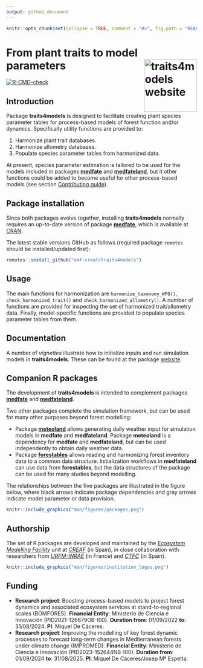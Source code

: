 ```yaml
---
output: github_document
---
```


```r

knitr::opts_chunk$set(collapse = TRUE, comment = "#>", fig.path = "README-")
```

# From plant traits to model parameters <a href="https://emf-creaf.github.io/traits4models/"><img src="man/figures/logo.png" align="right" height="139" alt="traits4models website" /></a>

  <!-- badges: start -->
  [![R-CMD-check](https://github.com/emf-creaf/traits4models/actions/workflows/R-CMD-check.yaml/badge.svg)](https://github.com/emf-creaf/traits4models/actions/workflows/R-CMD-check.yaml)
  <!-- badges: end -->

## Introduction

Package **traits4models** is designed to facilitate creating plant species parameter tables for process-based models of forest function and/or dynamics. Specifically utility functions are provided to: 

  1. Harmonize plant trait databases. 
  2. Harmonize allometry databases. 
  3. Populate species parameter tables from harmonized data. 
  
At present, species parameter estimation is tailored to be used for the models included in packages [**medfate**](https://emf-creaf.github.io/medfate) and [**medfateland**](https://emf-creaf.github.io/medfateland), but it other functions could be added to become useful for other process-based models (see section [Contributing guide](https://emf-creaf.github.io/traits4models/CONTRIBUTING.html)). 

## Package installation

Since both packages evolve together, installing **traits4models** normally requires an up-to-date version of package [**medfate**](https://emf-creaf.github.io/medfate), which is available at [CRAN](https://cran.r-project.org/package=medfate). 

The latest stable versions GitHub as follows (required package `remotes` should be installed/updated first):

```r
remotes::install_github("emf-creaf/traits4models")
```


## Usage

The main functions for harmonization are `harmonize_taxonomy_WFO()`, `check_harmonized_trait()` and `check_harmonized_allometry()`. A number of functions are provided for inspecting the set of harmonized trait/allometry data. Finally, model-specific functions are provided to populate species parameter tables from them.

## Documentation

A number of *vignettes* illustrate how to initialize inputs and run simulation models in **traits4models**. These can be found at the package [website](https://emf-creaf.github.io/traits4models/).

## Companion R packages

The development of **traits4models** is intended to complement packages [**medfate**](https://emf-creaf.github.io/medfate) and [**medfateland**](https://emf-creaf.github.io/medfateland). 

Two other packages complete the simulation framework, but can be used for many other purposes beyond forest modelling:

  + Package [**meteoland**](https://emf-creaf.github.io/meteoland) allows generating daily weather input for simulation models in **medfate** and **medfateland**. Package **meteoland** is a dependency for **medfate** and **medfateland**, but can be used independently to obtain daily weather data.
  + Package [**forestables**](https://emf-creaf.github.io/forestables) allows reading and harmonizing forest inventory data to a common data structure. Initialization workflows in **medfateland** can use data from **forestables**, but the data structures of the package can be used for many studies beyond modelling.

The relationships between the five packages are illustrated in the figure below, where black arrows indicate package dependencies and gray arrows indicate model parameter or data provision.

```r
knitr::include_graphics("man/figures/packages.png")
```



## Authorship

The set of R packages are developed and maintained by the [*Ecosystem Modelling Facility*](https://emf.creaf.cat) unit at [*CREAF*](https://www.creaf.cat/) (in Spain), in close collaboration with researchers from [*URFM-INRAE*](https://www6.paca.inrae.fr/ecologie_des_forets_mediterraneennes/) (in France) and [*CTFC*](https://www.ctfc.cat/) (in Spain).

```r
knitr::include_graphics("man/figures/institution_logos.png")
```


## Funding

+ **Research project**: Boosting process-based models to project forest dynamics and associated ecosystem services at stand-to-regional scales (BOMFORES). **Financial Entity**: Ministerio de Ciencia e Innovación (PID2021-126679OB-I00). **Duration from**: 01/09/2022 **to**: 31/08/2024. **PI**: Miquel De Cáceres.
+ **Research project**: Improving the modelling of key forest dynamic
processes to forecast long-term changes in Mediterranean forests under climate change (IMPROMED). **Financial Entity**: Ministerio de Ciencia e Innovación (PID2023-152644NB-I00). **Duration from**: 01/09/2024 **to**: 31/08/2025. **PI**: Miquel De Cáceres/Josep Mª Espelta.

